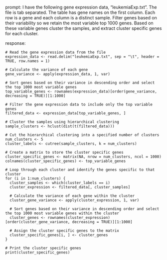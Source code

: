 prompt:
I have the following gene expression data, "leukemiaExp.txt". The file is tab separated. The table has gene names on the first column. Each row is a gene and each column is a distinct sample. Filter genes based on their variability so we retain the most variable top 1000 genes. Based on these variable genes cluster the samples, and extract cluster specific genes for each cluster.

response:
```
# Read the gene expression data from the file
expression_data <- read.delim("leukemiaExp.txt", sep = "\t", header = TRUE, row.names = 1)

# Calculate the variance of each gene
gene_variance <- apply(expression_data, 1, var)

# Sort genes based on their variance in descending order and select the top 1000 most variable genes
top_variable_genes <- rownames(expression_data)[order(gene_variance, decreasing = TRUE)][1:1000]

# Filter the gene expression data to include only the top variable genes
filtered_data <- expression_data[top_variable_genes, ]

# Cluster the samples using hierarchical clustering
sample_clusters <- hclust(dist(t(filtered_data)))

# Cut the hierarchical clustering into a specified number of clusters
num_clusters <- 5
cluster_labels <- cutree(sample_clusters, k = num_clusters)

# Create a matrix to store the cluster specific genes
cluster_specific_genes <- matrix(NA, nrow = num_clusters, ncol = 1000)
colnames(cluster_specific_genes) <- top_variable_genes

# Loop through each cluster and identify the genes specific to that cluster
for (i in 1:num_clusters) {
  cluster_samples <- which(cluster_labels == i)
  cluster_expression <- filtered_data[, cluster_samples]
  
  # Calculate the variance of each gene within the cluster
  cluster_gene_variance <- apply(cluster_expression, 1, var)
  
  # Sort genes based on their variance in descending order and select the top 1000 most variable genes within the cluster
  cluster_genes <- rownames(cluster_expression)[order(cluster_gene_variance, decreasing = TRUE)][1:1000]
  
  # Assign the cluster specific genes to the matrix
  cluster_specific_genes[i, ] <- cluster_genes
}

# Print the cluster specific genes
print(cluster_specific_genes)
```

